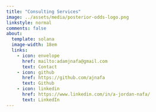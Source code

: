 ```yaml
---
title: "Consulting Services"
image: ../assets/media/posterior-odds-logo.png
linkstyle: normal
comments: false
about:
  template: solana
  image-width: 18em
  links:
    - icon: envelope
      href: mailto:adamjnafa@gmail.com
      text: Contact
    - icon: github
      href: https://github.com/ajnafa
      text: Github
    - icon: linkedin
      href: https://www.linkedin.com/in/a-jordan-nafa/
      text: LinkedIn
---
```


